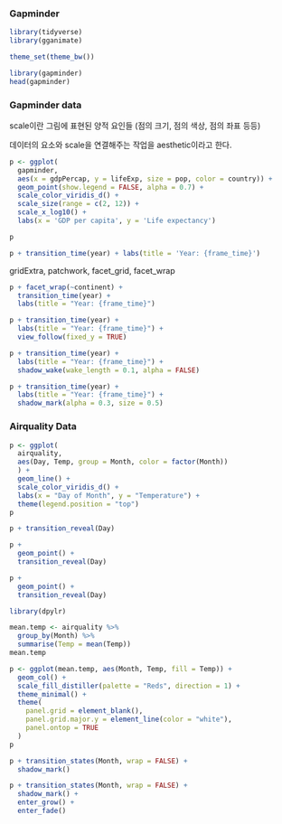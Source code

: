 ### Gapminder

```r
library(tidyverse)
library(gganimate)
```
```r
theme_set(theme_bw())

library(gapminder)
head(gapminder)
```

### Gapminder data

scale이란 그림에 표현된 양적 요인들 (점의 크기, 점의 색상, 점의 좌표 등등)

데이터의 요소와 scale을 연결해주는 작업을 aesthetic이라고 한다.

```r
p <- ggplot(
  gapminder,
  aes(x = gdpPercap, y = lifeExp, size = pop, color = country)) +
  geom_point(show.legend = FALSE, alpha = 0.7) +
  scale_color_viridis_d() +
  scale_size(range = c(2, 12)) +
  scale_x_log10() +
  labs(x = 'GDP per capita', y = 'Life expectancy')

p
```
```r
p + transition_time(year) + labs(title = 'Year: {frame_time}')
```

gridExtra, patchwork, facet_grid, facet_wrap

```r
p + facet_wrap(~continent) +
  transition_time(year) +
  labs(title = "Year: {frame_time}")
```

```r
p + transition_time(year) +
  labs(title = "Year: {frame_time}") +
  view_follow(fixed_y = TRUE)
```

```r
p + transition_time(year) +
  labs(title = "Year: {frame_time}") +
  shadow_wake(wake_length = 0.1, alpha = FALSE)
```

```r
p + transition_time(year) +
  labs(title = "Year: {frame_time}") +
  shadow_mark(alpha = 0.3, size = 0.5)
```

### Airquality Data

```r
p <- ggplot(
  airquality,
  aes(Day, Temp, group = Month, color = factor(Month))
  ) +
  geom_line() +
  scale_color_viridis_d() +
  labs(x = "Day of Month", y = "Temperature") +
  theme(legend.position = "top")
p
```
```r
p + transition_reveal(Day)
```
```r
p +
  geom_point() +
  transition_reveal(Day)
```
```r
p +
  geom_point() +
  transition_reveal(Day)
```
```r
library(dpylr)

mean.temp <- airquality %>%
  group_by(Month) %>%
  summarise(Temp = mean(Temp))
mean.temp
```
```r
p <- ggplot(mean.temp, aes(Month, Temp, fill = Temp)) +
  geom_col() +
  scale_fill_distiller(palette = "Reds", direction = 1) +
  theme_minimal() +
  theme(
    panel.grid = element_blank(),
    panel.grid.major.y = element_line(color = "white"),
    panel.ontop = TRUE
  )
p
```
```r
p + transition_states(Month, wrap = FALSE) +
  shadow_mark()
```
```r
p + transition_states(Month, wrap = FALSE) +
  shadow_mark() +
  enter_grow() +
  enter_fade()
```